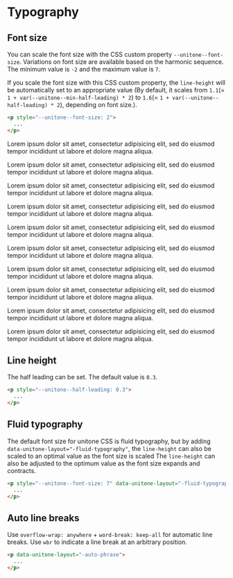 
# Typography

## Font size

You can scale the font size with the CSS custom property `--unitone--font-size`. Variations on font size are available based on the harmonic sequence. The minimum value is `-2` and the maximum value is `7`.

If you scale the font size with this CSS custom property, the `line-height` will be automatically set to an appropriate value (By default, it scales from `1.1`(= `1 + var(--unitone--min-half-leading) * 2`) to `1.6`(= `1 + var(--unitone--half-leading) * 2`), depending on font size.).

```html
<p style="--unitone--font-size: 2">
  ...
</p>
```

<PreviewConainer>
	<Stack>
		<p data-unitone-layout="-typography" style={{ '--unitone--font-size': -2 }}>Lorem ipsum dolor sit amet, consectetur adipisicing elit, sed do eiusmod tempor incididunt ut labore et dolore magna aliqua.</p>
		<p data-unitone-layout="-typography" style={{ '--unitone--font-size': -1 }}>Lorem ipsum dolor sit amet, consectetur adipisicing elit, sed do eiusmod tempor incididunt ut labore et dolore magna aliqua.</p>
		<p data-unitone-layout="-typography" style={{ '--unitone--font-size': 0 }}>Lorem ipsum dolor sit amet, consectetur adipisicing elit, sed do eiusmod tempor incididunt ut labore et dolore magna aliqua.</p>
		<p data-unitone-layout="-typography" style={{ '--unitone--font-size': 1 }}>Lorem ipsum dolor sit amet, consectetur adipisicing elit, sed do eiusmod tempor incididunt ut labore et dolore magna aliqua.</p>
		<p data-unitone-layout="-typography" style={{ '--unitone--font-size': 2 }}>Lorem ipsum dolor sit amet, consectetur adipisicing elit, sed do eiusmod tempor incididunt ut labore et dolore magna aliqua.</p>
		<p data-unitone-layout="-typography" style={{ '--unitone--font-size': 3 }}>Lorem ipsum dolor sit amet, consectetur adipisicing elit, sed do eiusmod tempor incididunt ut labore et dolore magna aliqua.</p>
		<p data-unitone-layout="-typography" style={{ '--unitone--font-size': 4 }}>Lorem ipsum dolor sit amet, consectetur adipisicing elit, sed do eiusmod tempor incididunt ut labore et dolore magna aliqua.</p>
		<p data-unitone-layout="-typography" style={{ '--unitone--font-size': 5 }}>Lorem ipsum dolor sit amet, consectetur adipisicing elit, sed do eiusmod tempor incididunt ut labore et dolore magna aliqua.</p>
		<p data-unitone-layout="-typography" style={{ '--unitone--font-size': 6 }}>Lorem ipsum dolor sit amet, consectetur adipisicing elit, sed do eiusmod tempor incididunt ut labore et dolore magna aliqua.</p>
		<p data-unitone-layout="-typography" style={{ '--unitone--font-size': 7 }}>Lorem ipsum dolor sit amet, consectetur adipisicing elit, sed do eiusmod tempor incididunt ut labore et dolore magna aliqua.</p>
	</Stack>
</PreviewConainer>

## Line height

The half leading can be set. The default value is `0.3`.

```html
<p style="--unitone--half-leading: 0.3">
  ...
</p>
```

## Fluid typography

The default font size for unitone CSS is fluid typography, but by adding `data-unitone-layout="-fluid-typography"`, the `line-height` can also be scaled to an optimal value as the font size is scaled The `line-height` can also be adjusted to the optimum value as the font size expands and contracts.

```html
<p style="--unitone--font-size: 7" data-unitone-layout="-fluid-typography">
  ...
</p>
```

## Auto line breaks

Use `overflow-wrap: anywhere` + `word-break: keep-all` for automatic line breaks. Use `wbr` to indicate a line break at an arbitrary position.

```html
<p data-unitone-layout="-auto-phrase">
  ...
</p>
```

